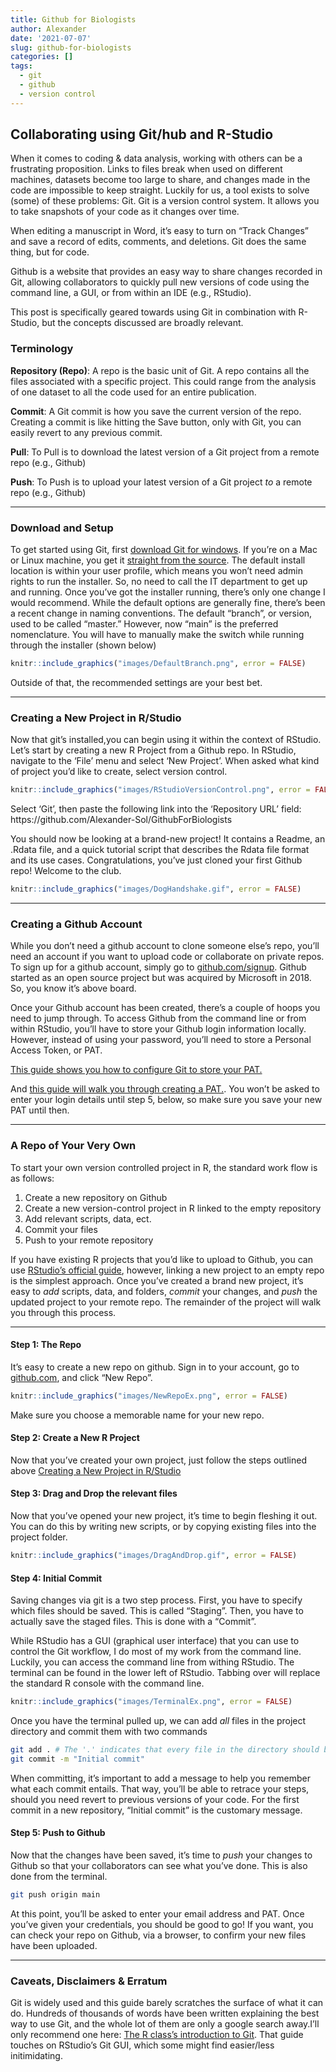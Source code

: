```yaml
---
title: Github for Biologists
author: Alexander
date: '2021-07-07'
slug: github-for-biologists
categories: []
tags:
  - git
  - github
  - version control
---
```


## Collaborating using Git/hub and R-Studio

When it comes to coding & data analysis, working with others can be a frustrating proposition. Links to files break when used on different machines, datasets become too large to share, and changes made in the code are impossible to keep straight. Luckily for us, a tool exists to solve (some) of these problems: Git. Git is a version control system. It allows you to take snapshots of your code as it changes over time. 

When editing a manuscript in Word, it's easy to turn on "Track Changes" and save a record of edits, comments, and deletions. Git does the same thing, but for code. 

Github is a website that provides an easy way to share changes recorded in Git, allowing collaborators to quickly pull new versions of code using the command line, a GUI, or from within an IDE (e.g., RStudio).

This post is specifically geared towards using Git in combination with R-Studio, but the concepts discussed are broadly relevant.

### Terminology

**Repository (Repo)**: A repo is the basic unit of Git. A repo contains all the files associated with a specific project. This could range from the analysis of one dataset to all the code used for an entire publication.

**Commit**: A Git commit is how you save the current version of the repo. Creating a commit is like hitting the Save button, only with Git, you can easily revert to any previous commit.

**Pull**: To Pull is to download the latest version of a Git project from a remote repo (e.g., Github)

**Push**: To Push is to upload your latest version of a Git project _to_ a remote repo (e.g., Github)

-----

### Download and Setup

To get started using Git, first [download Git for windows](https://gitforwindows.org/). If you're on a Mac or Linux machine, you get it [straight from the source](https://git-scm.com/downloads). The default install location is within your user profile, which means you won't need admin rights to run the installer. So, no need to call the IT department to get up and running. Once you've got the installer running, there's only one change I would recommend. While the default options are generally fine, there's been a recent change in naming conventions. The default "branch", or version, used to be called "master." However, now "main" is the preferred nomenclature. You will have to manually make the switch while running through the installer (shown below)

```r
knitr::include_graphics("images/DefaultBranch.png", error = FALSE)
```

Outside of that, the recommended settings are your best bet. 

-----

### Creating a New Project in R/Studio

Now that git's installed,you can begin using it within the context of RStudio. Let's start by creating a new R Project from a Github repo. In RStudio, navigate to the 'File' menu and select 'New Project'. When asked what kind of project you'd like to create, select version control.

```r
knitr::include_graphics("images/RStudioVersionControl.png", error = FALSE)
```

Select 'Git', then paste the following link into the 'Repository URL' field: https://github.com/Alexander-Sol/GithubForBiologists 

You should now be looking at a brand-new project! It contains a Readme, an .Rdata file, and a quick tutorial script that describes the Rdata file format and its use cases. Congratulations, you've just cloned your first Github repo! Welcome to the club.

```r
knitr::include_graphics("images/DogHandshake.gif", error = FALSE)
```

-----

### Creating a Github Account 

While you don't need a github account to clone someone else's repo, you'll need an account if you want to upload code or collaborate on private repos. To sign up for a github account, simply go to [github.com/signup](https://github.com/signup). Github started as an open source project but was acquired by Microsoft in 2018. So, you know it's above board. 

Once your Github account has been created, there's a couple of hoops you need to jump through. To access Github from the command line or from within RStudio, you'll have to store your Github login information locally. However, instead of using your password, you'll need to store a Personal Access Token, or PAT. 

[This guide shows you how to configure Git to store your PAT.](https://docs.github.com/en/get-started/getting-started-with-git/caching-your-github-credentials-in-git)

And [this guide will walk you through creating a PAT.](https://docs.github.com/en/github/authenticating-to-github/keeping-your-account-and-data-secure/creating-a-personal-access-token). You won't be asked to enter your login details until step 5, below, so make sure you save your new PAT until then.


-----

### A Repo of Your Very Own

To start your own version controlled project in R, the standard work flow is as follows: 

1. Create a new repository on Github
2. Create a new version-control project in R linked to the empty repository
3. Add relevant scripts, data, ect.
4. Commit your files
5. Push to your remote repository

If you have existing R projects that you'd like to upload to Github, you can use [RStudio's official guide](https://support.rstudio.com/hc/en-us/articles/200532077-Version-Control-with-Git-and-SVN), however, linking a new project to an empty repo is the simplest approach. Once you've created a brand new project, it's easy to *add* scripts, data, and folders, *commit* your changes, and *push* the updated project to your remote repo. The remainder of the project will walk you through this process.

----

#### Step 1: The Repo

It's easy to create a new repo on github. Sign in to your account, go to [github.com](https://github.com), and click "New Repo".

```r
knitr::include_graphics("images/NewRepoEx.png", error = FALSE)
```

Make sure you choose a memorable name for your new repo.


#### Step 2: Create a New R Project

Now that you've created your own project, just follow the steps outlined above [Creating a New Project in R/Studio]


#### Step 3: Drag and Drop the relevant files

Now that you've opened your new project, it's time to begin fleshing it out. You can do this by writing new scripts, or by copying existing files into the project folder. 

```r
knitr::include_graphics("images/DragAndDrop.gif", error = FALSE)
```


#### Step 4: Initial Commit

Saving changes via git is a two step process. First, you have to specify which files should be saved. This is called "Staging". Then, you have to actually save the staged files. This is done with a "Commit". 

While RStudio has a GUI (graphical user interface) that you can use to control the Git workflow, I do most of my work from the command line. Luckily, you can access the command line from withing RStudio. The terminal can be found in the lower left of RStudio. Tabbing over will replace the standard R console with the command line. 

```r
knitr::include_graphics("images/TerminalEx.png", error = FALSE)
```

Once you have the terminal pulled up, we can add _all_ files in the project directory and commit them with two commands

```bash
git add . # The '.' indicates that every file in the directory should be staged
git commit -m "Initial commit"
```

When committing, it's important to add a message to help you remember what each commit entails. That way, you'll be able to retrace your steps, should you need revert to previous versions of your code. For the first commit in a new repository, "Initial commit" is the customary message. 


#### Step 5: Push to Github

Now that the changes have been saved, it's time to _push_ your changes to Github so that your collaborators can see what you've done. This is also done from the terminal.

```bash
git push origin main
```

At this point, you'll be asked to enter your email address and PAT. Once you've given your credentials, you should be good to go! If you want, you can check your repo on Github, via a browser, to confirm your new files have been uploaded.

-----

### Caveats, Disclaimers & Erratum

Git is widely used and this guide barely scratches the surface of what it can do. Hundreds of thousands of words have been written explaining the best way to use Git, and the whole lot of them are only a google search away.I'll only recommend one here: [The R class's introduction to Git](https://r-bio.github.io/intro-git-rstudio/). That guide touches on RStudio's Git GUI, which some might find easier/less initimidating. 


